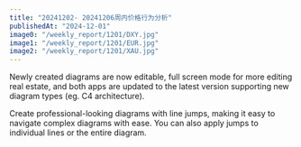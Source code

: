 ```yaml
---
title: "20241202- 20241206周内价格行为分析"
publishedAt: "2024-12-01"
image0: "/weekly_report/1201/DXY.jpg"
image1: "/weekly_report/1201/EUR.jpg"
image2: "/weekly_report/1201/XAU.jpg"
---
```


Newly created diagrams are now editable, full screen mode for more editing real estate, and both apps are updated to the latest version supporting new diagram types (eg. C4 architecture).

Create professional-looking diagrams with line jumps, making it easy to navigate complex diagrams with ease. You can also apply jumps to individual lines or the entire diagram.
